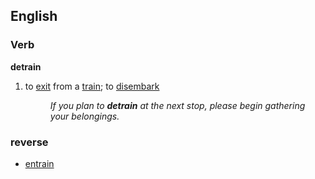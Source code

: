 == English ==
=== Verb ===
'''detrain'''

#to [[exit]] from a [[train]]; to [[disembark]]
#:''If you plan to '''detrain''' at the next stop, please begin gathering your belongings.''

=== reverse ===

* [[entrain]]